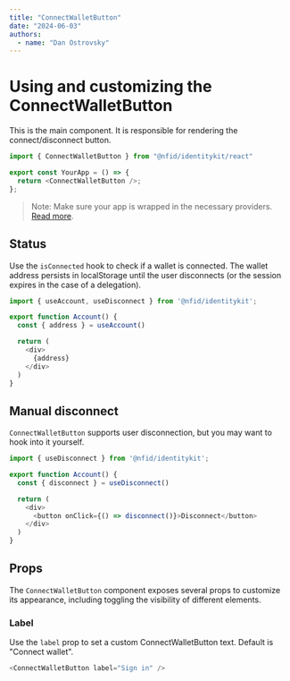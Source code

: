 ```yaml
---
title: "ConnectWalletButton"
date: "2024-06-03"
authors:
  - name: "Dan Ostrovsky"
---
```


# Using and customizing the ConnectWalletButton

This is the main component. It is responsible for rendering the connect/disconnect button.

```typescript
import { ConnectWalletButton } from "@nfid/identitykit/react"

export const YourApp = () => {
  return <ConnectWalletButton />;
};
```

> Note: Make sure your app is wrapped in the necessary providers.
> [Read more](installation#wrap-provider).

## Status

Use the `isConnected` hook to check if a wallet is connected. The wallet address persists in
localStorage until the user disconnects (or the session expires in the case of a delegation).

```typescript
import { useAccount, useDisconnect } from '@nfid/identitykit';

export function Account() {
  const { address } = useAccount()

  return (
    <div>
      {address}
    </div>
  )
}
```

## Manual disconnect

`ConnectWalletButton` supports user disconnection, but you may want to hook into it yourself.

```typescript
import { useDisconnect } from '@nfid/identitykit';

export function Account() {
  const { disconnect } = useDisconnect()

  return (
    <div>
      <button onClick={() => disconnect()}>Disconnect</button>
    </div>
  )
}
```

## Props

The `ConnectWalletButton` component exposes several props to customize its appearance, including
toggling the visibility of different elements.

### Label

Use the `label` prop to set a custom ConnectWalletButton text. Default is "Connect wallet".

```typescript
<ConnectWalletButton label="Sign in" />
```
